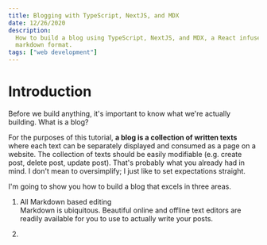 ```yaml
---
title: Blogging with TypeScript, NextJS, and MDX
date: 12/26/2020
description:
  How to build a blog using TypeScript, NextJS, and MDX, a React infused
  markdown format.
tags: ["web development"]
---
```


# Introduction

Before we build anything, it's important to know what we're actually building.
What is a blog?

For the purposes of this tutorial, **a blog is a collection of written texts**
where each text can be separately displayed and consumed as a page on a website.
The collection of texts should be easily modifiable (e.g. create post, delete
post, update post). That's probably what you already had in mind. I don't mean
to oversimplify; I just like to set expectations straight.

I'm going to show you how to build a blog that excels in three areas.

1. All Markdown based editing  
   Markdown is ubiquitous. Beautiful online and offline text editors are readily
   available for you to use to actually write your posts.

2.
